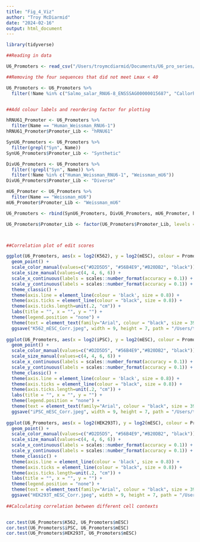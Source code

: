 ```yaml
---
title: "Fig_4_Viz"
author: "Troy McDiarmid"
date: "2024-02-16"
output: html_document
---
```


```r
library(tidyverse)
```

```r
##Reading in data 

U6_Promoters <- read_csv("/Users/troymcdiarmid/Documents/U6_pro_series/Figs/Pub_Figs/Fig4_Final_Figure_Datasets/AllU6_Filtered_Edit_Scores_Comparison_Table.csv") 

##Removing the four sequences that did not meet Lmax < 40 

U6_Promoters <- U6_Promoters %>% 
  filter(!Name %in% c("Salmo_salar_RNU6-8_ENSSSAG00000015687", "Callorhinchus_milii_RNU6-8_ENSCMIG00000009541", "Rhinolophus_ferrumequinum_ENSRFEG00010003483", "Weissman_sU6-2"))


##Add colour labels and reordering factor for plotting

hRNU61_Promoter <- U6_Promoters %>% 
  filter(Name == "Human_Weissman_RNU6-1")
hRNU61_Promoter$Promoter_Lib <- "hRNU61"

SynU6_Promoters <- U6_Promoters %>% 
  filter(grepl("Syn", Name))
SynU6_Promoters$Promoter_Lib <- "Synthetic"

DivU6_Promoters <- U6_Promoters %>% 
  filter(!grepl("Syn", Name)) %>% 
  filter(!Name %in% c("Human_Weissman_RNU6-1", "Weissman_mU6"))
DivU6_Promoters$Promoter_Lib <- "Diverse"

mU6_Promoter <- U6_Promoters %>% 
  filter(Name == "Weissman_mU6")
mU6_Promoter$Promoter_Lib <- "Weissman_mU6"

U6_Promoters <- rbind(SynU6_Promoters, DivU6_Promoters, mU6_Promoter, hRNU61_Promoter)

U6_Promoters$Promoter_Lib <- factor(U6_Promoters$Promoter_Lib, levels = c("Synthetic", "Diverse", "Weissman_mU6", "hRNU61"))



##Correlation plot of edit scores 

ggplot(U6_Promoters, aes(x = log2(K562), y = log2(mESC), colour = Promoter_Lib, size = Promoter_Lib)) +
  geom_point() +
  scale_color_manual(values=c("#D2D5D5", "#56B4E9","#B20DB2", "black")) +
  scale_size_manual(values=c(4, 4, 6, 6)) +
  scale_x_continuous(labels = scales::number_format(accuracy = 0.1)) +
  scale_y_continuous(labels = scales::number_format(accuracy = 0.1)) +
  theme_classic() +
  theme(axis.line = element_line(colour = 'black', size = 0.8)) +
  theme(axis.ticks = element_line(colour = "black", size = 0.8)) +
  theme(axis.ticks.length=unit(.2, "cm")) +
  labs(title = "", x = "", y = "") +
  theme(legend.position = "none") +
  theme(text = element_text(family="Arial", colour = "black", size = 39), plot.margin = margin(0, 15, 0, 20)) 
  ggsave("K562_mESC_Corr.jpeg", width = 9, height = 7, path = "/Users/troymcdiarmid/Documents/U6_pro_series/Figs/Pub_Figs/")
  
ggplot(U6_Promoters, aes(x = log2(iPSC), y = log2(mESC), colour = Promoter_Lib, size = Promoter_Lib)) +
  geom_point() +
  scale_color_manual(values=c("#D2D5D5", "#56B4E9","#B20DB2", "black")) +
  scale_size_manual(values=c(4, 4, 6, 6)) +
  scale_x_continuous(labels = scales::number_format(accuracy = 0.1)) +
  scale_y_continuous(labels = scales::number_format(accuracy = 0.1)) +
  theme_classic() +
  theme(axis.line = element_line(colour = 'black', size = 0.8)) +
  theme(axis.ticks = element_line(colour = "black", size = 0.8)) +
  theme(axis.ticks.length=unit(.2, "cm")) +
  labs(title = "", x = "", y = "") +
  theme(legend.position = "none") +
  theme(text = element_text(family="Arial", colour = "black", size = 39), plot.margin = margin(0, 15, 0, 20)) 
  ggsave("iPSC_mESC_Corr.jpeg", width = 9, height = 7, path = "/Users/troymcdiarmid/Documents/U6_pro_series/Figs/Pub_Figs/")
  
ggplot(U6_Promoters, aes(x = log2(HEK293T), y = log2(mESC), colour = Promoter_Lib, size = Promoter_Lib)) +
  geom_point() +
  scale_color_manual(values=c("#D2D5D5", "#56B4E9","#B20DB2", "black")) +
  scale_size_manual(values=c(4, 4, 6, 6)) +
  scale_x_continuous(labels = scales::number_format(accuracy = 0.1)) +
  scale_y_continuous(labels = scales::number_format(accuracy = 0.1)) +
  theme_classic() +
  theme(axis.line = element_line(colour = 'black', size = 0.8)) +
  theme(axis.ticks = element_line(colour = "black", size = 0.8)) +
  theme(axis.ticks.length=unit(.2, "cm")) +
  labs(title = "", x = "", y = "") +
  theme(legend.position = "none") +
  theme(text = element_text(family="Arial", colour = "black", size = 39), plot.margin = margin(0, 15, 0, 20)) 
  ggsave("HEK293T_mESC_Corr.jpeg", width = 9, height = 7, path = "/Users/troymcdiarmid/Documents/U6_pro_series/Figs/Pub_Figs/")
  
##Calculating correlation between different cell contexts


cor.test(U6_Promoters$K562, U6_Promoters$mESC)
cor.test(U6_Promoters$iPSC, U6_Promoters$mESC)
cor.test(U6_Promoters$HEK293T, U6_Promoters$mESC)
```

